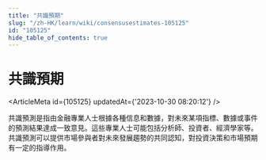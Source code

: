 ```yaml
---
title: "共識預期"
slug: "/zh-HK/learn/wiki/consensusestimates-105125"
id: "105125"
hide_table_of_contents: true
---
```



<Breadcrumbs current="共識預期" />

# 共識預期

<ArticleMeta id={105125} updatedAt={'2023-10-30 08:20:12'} />
<div className='border-solid border-b border-t-0 my-4 border-[var(--ifm-color-gray-300)]' />

共識預測是指由金融專業人士根據各種信息和數據，對未來某項指標、數據或事件的預測結果達成一致意見。這些專業人士可能包括分析師、投資者、經濟學家等。共識預測可以提供市場參與者對未來發展趨勢的共同認知，對投資決策和市場預期有一定的指導作用。
